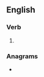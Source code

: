 ==English==

===Verb===
{{en-verb|abegg}}

# {{lb|en|obsolete}} {{alt form|aby|lang=en}}

===Anagrams===
* {{anagrams|en|geebag}}